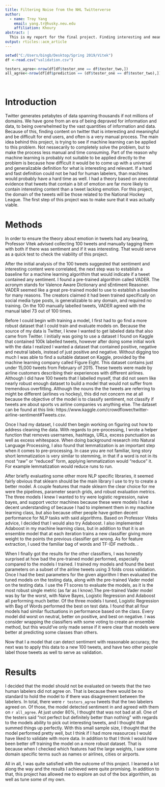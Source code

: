```yaml
---
title: Filtering Noise from the NHL Twitterverse
author:
  - name: Troy Yang
    email: yang.tr@husky.neu.edu
    affiliation: Khoury
abstract: |
  This is my report for the final project. Finding interesting and meaningful content on Twitter can be difficult. Most of the time, this is a manual and time intensive process. The goal of this project was to see if machine learning could be applied to this problem, so that the process would be less time consuming and manual for people. Please note that more detailed results can be found in 
output: rticles::acm_article
---
```


```r
setwd("C:/Users/bingb/Desktop/Spring 2019/Vitek")
df <-read.csv("validation.csv")

testers_agree<-nrow(df[df$tester_one == df$tester_two,])
all_agree<-nrow(df[df$prediction == (df$tester_one == df$tester_two),])

 
```

# Introduction

Twitter generates petabytes of data spanning thousands if not millions of domains. We have gone from an era of being depraved for information and data, to being overwhelmed by the vast quantities of information and data. Because of this, finding content on twitter that is interesting and meaningful and be difficult for end users, and often is a very manual process. The main idea behind this project, is trying to see if machine learning can be applied to this problem. Not nessecarily to completely solve the problem, but to make the process less manual and time consuming. Part of the reason why machine learning is probably not suitable to be applied directly to the problem is because how difficult it would be to come up with a universal and generalizable definition for what is interesting and relevant. If a hard and fast definition could not be had for human labelers, than machines would probably have a hard time as well. I had a theory based on anecdotal evidence that tweets that contain a bit of emotion are far more likely to contain interesting content than a tweet lacking emotion. For this project, the domain of the tweets will be those related to the National Hockey League. The first step of this project was to make sure that it was actually viable.

# Methods

In order to ensure the theory about emotion in tweets had any bearing, Professor Vitek advised collecting 100 tweets and manually tagging them with both if there was sentiment and if it was interesting. That would serve as a quick test to check the viability of this project. 

After the initial analysis of the 100 tweets suggested that sentiment and interesting content were correlated, the next step was to establish a baseline for a machine learning algorithim that would indicate if a tweet contained any sentiment. I found a pre-trained algorithim called VADER. The acronym stands for Valence Aware Dictionary and sEntiment Reasoner. VADER seemed like a great pre-trained model to use to establish a baseline for many reasons. The creators claimed it had been trained specifically on social media type posts, is generalizable to any domain, and required no training. On the 100 manually labelled tweets, VADER agreed with the manual label 73 out of 100 times. 

Before I could begin with training a model, I first had to go find a more robust dataset that I could train and evaluate models on. Because the source of my data is Twitter, I knew I wanted to get labeled data that also came from Twitter. I initially was going to use a dataset I found on Kaggle that contained 100k labelled tweets, however after doing some initial work with the data I realized I wanted a dataset that contained positive, negative and neutral labels, instead of just positive and negative. Without digging too much I was able to find a suitable dataset on Kaggle, provided by the machine learning company called Figure Eight. This dataset contains just under 15,000 tweets from February of 2015. These tweets were made by airline customers describing their experiences with different airlines. Although I did have 100 tweets that I labelled myself, that did not seem like nearly robust enough dataset to build a model that would not suffer from tremendous overfitting. Although the nouns the the tweets are referring to might be different (airlines vs hockey), this did not concern me at all because the objective of the model is to classify sentiment, not classify if tweets are about sports vs airline companies vs anything else. The dataset can be found at this link: https://www.kaggle.com/crowdflower/twitter-airline-sentiment#Tweets.csv.

Once I had my dataset, I could then begin working on figuring out how to address cleaning the data. With regards to pre-processing, I wrote a helper function that removes usernames, hashtags, URLs, excess punctuation as well as excess whitespace. When doing background research into Natural Language Processing, I also found that lemmatization is an important step when it comes to pre-processing. In case you are not familiar, long story short lemmatization is very similar to stemming, in that if a word is not in its most "raw" or "reduced" form, applying lemmatization would "reduce" it. For example lemmatization would reduce runs to run. 

After briefly evaluating some other more NLP specific libraries, it seemed fairly obvious that sklearn should be the main library I use to try to create a better model. A couple features that made sklearn the clear choice for me were the pipelines, parameter search grids, and robust evaluation metrics. The three models I knew I wanted to try were logistic regression, naive bayes, and support vector machines because these were models I had a decent understanding of because I had to implement them in my machine learning class, but also because other people have gotten decent performance for NLP tasks with said algorithms. Based on Professor Viteks advice, I decided that I would also try Adaboost. I also implemented Adaboost in my machine learning class, but in addition to that it is an ensemble model that at each iteration trains a new classifier giving more weight to the points the previous classifier got wrong. As for feature extraction, I used the familiar bag of words and TF-IDF methods. .

When I finally got the results for the other classifiers, I was honestly surprised at how bad the pre-trained model performed, especially compared to the models I trained. I trained my models and found the best parameters on a subset of the airline tweets using 3 folds cross validation. Once I had the best parameters for the given algorithm I then evaluated the tuned models on the testing data, along with the pre-trained Vader model on the testing data. I use the F1 scores to evaluate the models, as it is the most robust single metric (as far as I know).The pre-trained Vader model was by far the worst, with Naive Bayes, Logistic Regression and Adaboost all performing much better. Of the three models I tuned, Logistic Regression with Bag of Words performed the best on test data. I found that all four models had similar fluctuations in performance based on the class. Every model did worst on neutral, better on positive, and best on negative. I was consider wrapping the classifiers with some voting to create an ensemble method, but this would've only made sense if it were clear that models were better at predicting some classes than others.

Now that I a model that can detect sentiment with reasonable accuracy, the next was to apply this data to a new 100 tweets, and have two other people label those tweets as well to serve as validation.




# Results
I decided that the model should not be evaluated on tweets that the two human labelers did not agree on. That is because there would be no standard to hold the model to if there was disagreement between the labelers. In total, there were `r testers_agree` tweets that the two labelers agreed on. Of those, the model detected sentiment in and agreed with them on `r all_agree`. At just under 80%, I thought that was not bad at all. One of the testers said "not perfect but definitely better than nothing" with regards to the models ability to pick out interesting tweets, and I thought that summed things up perfectly. With this small sample size, I thought that the model performed pretty well, but I think if I had more reasources I would have liked to validate with more data. In addition to that I think I would have been better off training the model on a more robust dataset. That is because when I checked which features had the large weights, I saw some domain specific terms such as names or airlines, cities or airports. 

All in all, I was quite satisfied with the outcome of this project. I learned a lot along the way and the results I achieved were quite promising. In addition to that, this project has allowed me to explore an out of the box algorithim, as well as tune some of my own. 






